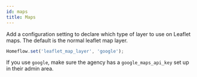 ```yaml
---
id: maps
title: Maps
---
```


Add a configuration setting to declare which type of layer to use on Leaflet maps. The default is the normal leaflet map layer.

```js
Homeflow.set('leaflet_map_layer', 'google');
```

If you use `google`, make sure the agency has a `google_maps_api_key` set up in their admin area.
